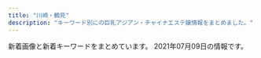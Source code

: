```yaml
---
title: "川崎・鶴見"
description: "キーワード別にの巨乳アジアン・チャイナエステ嬢情報をまとめました。"
---
```


新着画像と新着キーワードをまとめています。
2021年07月09日の情報です。

<DmmAffiliateIns />
<KeywordTable
  shops={
    [
    {
        "img_links": [
            "http://baburin.iest.info/photos/sites/2/2020/10/2020100615314175.jpg",
            "http://baburin.iest.info/images/top.png",
            "http://baburin.iest.info/images/mibile.jpg",
            "http://baburin.iest.info/images/s_pick.jpg",
            "http://baburin.iest.info/photos/sites/2/2018/03/1.jpg",
            "http://baburin.iest.info/photos/sites/2/2018/11/2018112214225177.jpg",
            "http://baburin.iest.info/photos/sites/2/2018/10/2018103017042054.jpg",
            "http://baburin.iest.info/images/acc1.jpg",
            "http://baburin.iest.info/photos/sites/2/2019/12/2019121012290043.jpg",
            "http://baburin.iest.info/photos/sites/2/2019/06/2019062312555740.jpg",
            "http://baburin.iest.info/photos/sites/2/2018/06/2018062508384319.jpg",
            "http://baburin.iest.info/images/staff0.jpg",
            "http://baburin.iest.info/photos/sites/2/2018/07/2018072409124390.jpg",
            "http://baburin.iest.info/photos/sites/2/2019/12/2019121012234134.jpg",
            "http://baburin.iest.info/photos/sites/2/2018/06/2018063004421199.jpg",
            "http://baburin.iest.info/photos/sites/2/2019/12/2019121012271150.jpg",
            "http://baburin.iest.info/images/s_face.jpg",
            "http://baburin.iest.info/photos/sites/2/2018/12/2018120114132410.jpg",
            "http://baburin.iest.info/images/s_news.jpg",
            "http://baburin.iest.info/images/acc.jpg",
            "http://baburin.iest.info/images/s_staff.jpg",
            "http://baburin.iest.info/photos/sites/2/2020/02/2020021216314936.jpg",
            "http://baburin.iest.info/photos/sites/2/2018/09/2018091006542340.jpg",
            "http://baburin.iest.info/photos/sites/2/2020/02/2020020617495273.jpg",
            "http://baburin.iest.info/images/s_info.jpg",
            "http://baburin.iest.info/photos/sites/2/2019/12/2019121112381870.jpg"
        ],
        "name": "\u30d0\u30d6\u308a\u3093\u5a18",
        "keywords": {
            "C": 52,
            "87": 91,
            "86": 52,
            "85": 39,
            "D": 128,
            "83": 13,
            "E": 13,
            "88": 11,
            "82": 13
        },
        "station": "\u4eac\u6025\u9db4\u898b\u99c5\u6771\u53e3",
        "url": "http://baburin.iest.info/"
    },
    {
        "station": "JR\u5ddd\u5d0e\u99c5\u6771\u53e3",
        "img_links": [
            "http://deli-esthe.jpn.mn/images/room4.png",
            "http://deli-esthe.jpn.mn/photos/sites/66/2020/06/2020062113130967.jpg",
            "http://deli-esthe.jpn.mn/images/top.jpg",
            "http://deli-esthe.jpn.mn/photos/sites/66/2021/05/2021052910430612.jpg",
            "http://deli-esthe.jpn.mn/images/sp_tit_new.png",
            "http://deli-esthe.jpn.mn/images/sp_tit_staff01.png",
            "http://deli-esthe.jpn.mn/photos/sites/66/2021/05/2021052910533749.jpg",
            "http://deli-esthe.jpn.mn/images/sp_tit_staff02.png",
            "http://deli-esthe.jpn.mn/images/tit_staff02.png",
            "http://deli-esthe.jpn.mn/images/room1.jpg",
            "http://deli-esthe.jpn.mn/photos/sites/66/2021/05/2021052910442895.jpg",
            "http://deli-esthe.jpn.mn/images/sp_tit_therapist.png",
            "http://deli-esthe.jpn.mn/images/card.jpg",
            "http://deli-esthe.jpn.mn/images/room3.jpg",
            "http://deli-esthe.jpn.mn/images/img_tel.png",
            "http://deli-esthe.jpn.mn/images/tit_new.png",
            "http://deli-esthe.jpn.mn/images/tit_therapist.png",
            "http://deli-esthe.jpn.mn/images/tit_staff01.png",
            "http://deli-esthe.jpn.mn/images/maining.jpg",
            "http://deli-esthe.jpn.mn/images/sp_top.jpg",
            "http://deli-esthe.jpn.mn/images/room2.jpg",
            "http://deli-esthe.jpn.mn/photos/sites/66/2021/05/2021052910482710.jpg",
            "http://deli-esthe.jpn.mn/photos/sites/66/2021/05/2021052910430711.jpg"
        ],
        "keywords": {
            "E": 4,
            "86": 11,
            "87": 21,
            "D": 28
        },
        "name": "\u307c\u304f\u306e\u30c7\u30ea\u30a8\u30b9\u30c6",
        "url": "http://deli-esthe.jpn.mn/"
    },
    {
        "station": "JR\u9db4\u898b\u99c5\u6771\u53e3",
        "url": "https://hitomebore.tokyo/",
        "keywords": {},
        "name": "\u4e00\u76ee\u60da\u308c",
        "img_links": [
            "https://hitomebore.tokyo/img/r3.jpg",
            "https://hitomebore.tokyo/img/images/nav_01.png",
            "https://hitomebore.tokyo/img/images/nav_05.png",
            "https://hitomebore.tokyo/img/r2.jpg",
            "https://hitomebore.tokyo/img/images/nav_03.png",
            "https://hitomebore.tokyo/img/images/nav_02.png",
            "https://hitomebore.tokyo/img/images/nav_04.png",
            "https://hitomebore.tokyo/img/r1.jpg",
            "https://hitomebore.tokyo/img/r4.jpg",
            "https://hitomebore.tokyo/img/images/nav_06.png"
        ]
    },
    {
        "station": "JR\u9db4\u898b\u99c5\u6771\u53e3",
        "name": "Yulala",
        "url": "http://esthe-heal.com/",
        "img_links": [
            "http://esthe-heal.com/staff/haruna/01.jpg",
            "http://esthe-heal.com/img/link/koko_234x60.png",
            "http://esthe-heal.com/img/ttl_mobile.png",
            "http://esthe-heal.com/img/ttl_staff.png",
            "http://esthe-heal.com/staff/yuyu/01.jpg",
            "http://esthe-heal.com/staff/rui/01.jpg",
            "http://esthe-heal.com/staff/miho/01mb.jpg",
            "http://esthe-heal.com/img/ttl_recbnr.png",
            "http://esthe-heal.com/staff/kaori/01mb.jpg",
            "http://esthe-heal.com/staff/rui/01mb.jpg",
            "http://esthe-heal.com/staff/miho/01.jpg",
            "http://esthe-heal.com/staff/kaori/01.jpg",
            "http://esthe-heal.com/staff/sayuri/01mb.jpg",
            "http://esthe-heal.com/i/files/homeimg.jpg",
            "http://esthe-heal.com/staff/sizuka/01.jpg",
            "http://esthe-heal.com/img/ttl_pickup.png",
            "http://esthe-heal.com/staff/kana/01.jpg",
            "http://esthe-heal.com/staff/kana/01mb.jpg",
            "http://esthe-heal.com/staff/mimi/01.jpg",
            "http://esthe-heal.com/staff/sakura/01.jpg",
            "http://esthe-heal.com/pic/head.jpg",
            "http://esthe-heal.com/staff/sakura/01mb.jpg",
            "http://esthe-heal.com/staff/haruna/01mb.jpg",
            "http://esthe-heal.com/staff/sizuka/01mb.jpg",
            "http://esthe-heal.com/staff/rubi/01mb.jpg",
            "http://esthe-heal.com/staff/aya/01mb.jpg",
            "http://esthe-heal.com/staff/yuki/01.jpg",
            "http://esthe-heal.com/staff/aya/01.jpg",
            "http://esthe-heal.com/staff/momo/01.jpg",
            "http://esthe-heal.com/staff/rubi/01.jpg",
            "http://esthe-heal.com/staff/momo/01mb.jpg",
            "http://esthe-heal.com/img/ttl_wnew.png",
            "http://esthe-heal.com/staff/yuyu/01mb.jpg",
            "http://esthe-heal.com/staff/mimi/01mb.jpg",
            "http://esthe-heal.com/staff/yuki/01mb.jpg",
            "http://esthe-heal.com/staff/sayuri/01.jpg",
            "http://esthe-heal.com/img/att.jpg"
        ],
        "keywords": {
            "C": 23
        }
    },
    {
        "url": "https://hatsukoi.est.cm/",
        "station": "JR\u9db4\u898b\u99c5\u6771\u53e3",
        "name": "\u521d\u604b",
        "img_links": [],
        "keywords": {}
    },
    {
        "name": "\u4eba\u9b5a\u306e\u604b",
        "keywords": {},
        "img_links": [],
        "station": "JR\u9db4\u898b\u99c5\u6771\u53e3",
        "url": "http://genkimori.ests.jp/"
    },
    {
        "station": "JR\u9db4\u898b\u99c5\u897f\u53e3",
        "keywords": {
            "D": 2,
            "C": 12,
            "86": 1,
            "87": 1
        },
        "img_links": [
            "http://asatsuyu-es.com/images/st01.jpg",
            "http://asatsuyu-es.com/images/newtiao.jpg",
            "http://asatsuyu-es.com/images/st03b.jpg",
            "http://asatsuyu-es.com/images/picktiao.jpg",
            "http://asatsuyu-es.com/images/room2.jpg",
            "http://asatsuyu-es.com/images/room4.jpg",
            "http://asatsuyu-es.com/images/st05.jpg",
            "http://asatsuyu-es.com/images/st04.jpg",
            "http://asatsuyu-es.com/images/room3.jpg",
            "http://asatsuyu-es.com/images/newfacetiao.jpg",
            "http://asatsuyu-es.com/images/top01.jpg",
            "http://asatsuyu-es.com/images/room6.jpg",
            "http://asatsuyu-es.com/images/room1.jpg",
            "http://asatsuyu-es.com/images/zi_staff.png",
            "http://asatsuyu-es.com/images/st05b.jpg",
            "http://asatsuyu-es.com/images/st03.jpg",
            "http://asatsuyu-es.com/images/st02.jpg",
            "http://asatsuyu-es.com/images/mobile.jpg"
        ],
        "url": "http://asatsuyu-es.com/",
        "name": "\u671d\u9732"
    },
    {
        "keywords": {
            "82": 2,
            "83": 2,
            "C": 14
        },
        "station": "JR\u77e2\u5411\u99c5\u897f\u53e3",
        "url": "http://kafu.ests.co/",
        "name": "\u5bf5\u6df1\u82b1\u98a8",
        "img_links": [
            "http://kafu.ests.co/photos/sites/7/2017/10/2017101205420191.jpg",
            "http://kafu.ests.co/images/face_bj.jpg",
            "http://kafu.ests.co/images/mobile.jpg",
            "http://kafu.ests.co/images/room4.jpg",
            "http://kafu.ests.co/photos/sites/7/2017/10/2017101205420065.jpg",
            "http://kafu.ests.co/images/room3.jpg",
            "http://kafu.ests.co/images/s_link.jpg",
            "http://kafu.ests.co/images/s_staff.jpg",
            "http://kafu.ests.co/images/n1.jpg",
            "http://kafu.ests.co/images/s_mobile.jpg",
            "http://kafu.ests.co/images/face_bj3.jpg",
            "http://kafu.ests.co/images/top.png",
            "http://kafu.ests.co/images/s_pick.jpg",
            "http://kafu.ests.co/photos/sites/7/2017/02/1.jpg",
            "http://kafu.ests.co/photos/sites/7/2017/10/2017100904034561.png",
            "http://kafu.ests.co/images/nbj1.jpg",
            "http://kafu.ests.co/images/s_face.jpg",
            "http://kafu.ests.co/images/n3.jpg",
            "http://kafu.ests.co/photos/sites/7/2017/10/2017100904034443.png",
            "http://kafu.ests.co/images/room1.jpg",
            "http://kafu.ests.co/images/s_news.jpg",
            "http://kafu.ests.co/images/nbj3.jpg",
            "http://kafu.ests.co/images/line.jpg",
            "http://kafu.ests.co/images/s_staff1.jpg",
            "http://kafu.ests.co/photos/sites/7/2017/02/2.jpg",
            "http://kafu.ests.co/images/room2.jpg"
        ]
    },
    {
        "keywords": {
            "85": 16,
            "95": 8,
            "88": 16,
            "90": 16
        },
        "station": "JR\u9db4\u898b\u99c5\u897f\u53e3",
        "name": "sweet",
        "url": "https://tsurumi-mensesthe.com/",
        "img_links": [
            "https://tsurumi-mensesthe.com/staff/yura-l1.jpg",
            "https://inage-mensesthe.com/icon/twitter.png",
            "https://tsurumi-mensesthe.com/footer/footer-line.png",
            "https://tsurumi-mensesthe.com/staff/momoka-s1.jpg",
            "https://tsurumi-mensesthe.com/staff/yura-s2.jpg",
            "https://inage-mensesthe.com/icon/yelp.png",
            "https://tsurumi-mensesthe.com/room/room-l4.jpg",
            "https://tsurumi-mensesthe.com/icon/facebook.png",
            "https://tsurumi-mensesthe.com/images/header3.png",
            "https://tsurumi-mensesthe.com/staff/momo-s1.jpg",
            "https://tsurumi-mensesthe.com/staff/momoka-s3.jpg",
            "https://tsurumi-mensesthe.com/room/room-l3.jpg",
            "https://tsurumi-mensesthe.com/staff/momoka-top.jpg",
            "https://tsurumi-mensesthe.com/staff/yura-l2.jpg",
            "https://tsurumi-mensesthe.com/staff/natsu-top.jpg",
            "https://inage-mensesthe.com/icon/facebook.png",
            "https://tsurumi-mensesthe.com/staff/miki-s1.jpg",
            "https://tsurumi-mensesthe.com/images/esthe1.jpg",
            "https://tsurumi-mensesthe.com/staff/miki-s2.jpg",
            "https://tsurumi-mensesthe.com/images/esthe4.jpg",
            "https://tsurumi-mensesthe.com/room/room-l2.jpg",
            "https://tsurumi-mensesthe.com/images/main1.jpg",
            "https://tsurumi-mensesthe.com/icon/yelp.png",
            "https://tsurumi-mensesthe.com/images/esthe2.jpg",
            "https://tsurumi-mensesthe.com/staff/sora-s1.jpg",
            "https://tsurumi-mensesthe.com/staff/momoka-l3.jpg",
            "https://tsurumi-mensesthe.com/staff/mimi-top.jpg",
            "https://tsurumi-mensesthe.com/staff/momoka-l2.jpg",
            "https://tsurumi-mensesthe.com/staff/yura-l3.jpg",
            "https://tsurumi-mensesthe.com/staff/miki-l2.jpg",
            "https://tsurumi-mensesthe.com/staff/momoka-s2.jpg",
            "https://tsurumi-mensesthe.com/staff/riri-s1.jpg",
            "https://tsurumi-mensesthe.com/room/room-l1.jpg",
            "https://tsurumi-mensesthe.com/staff/momoka-l1.jpg",
            "https://tsurumi-mensesthe.com/icon/twitter.png",
            "https://tsurumi-mensesthe.com/staff/miki-top.jpg",
            "https://tsurumi-mensesthe.com/staff/miki-l1.jpg",
            "https://inage-mensesthe.com/icon/line.png",
            "https://tsurumi-mensesthe.com/staff/riri-s2.jpg",
            "https://tsurumi-mensesthe.com/massage/2021/06/21/mimi-s1.jpg",
            "https://tsurumi-mensesthe.com/staff/natsu-l1.jpg",
            "https://tsurumi-mensesthe.com/staff/yura-s3.jpg",
            "https://tsurumi-mensesthe.com/staff/mimi-l1.jpg",
            "https://tsurumi-mensesthe.com/staff/mimi-s1.jpg",
            "https://tsurumi-mensesthe.com/images/qrcode.png",
            "https://tsurumi-mensesthe.com/staff/yura-top.jpg",
            "https://tsurumi-mensesthe.com/footer/footer-tel.png",
            "https://tsurumi-mensesthe.com/images/clear.png",
            "https://tsurumi-mensesthe.com/images/esthe3.jpg",
            "https://tsurumi-mensesthe.com/staff/riri-top.jpg",
            "https://tsurumi-mensesthe.com/staff/momo-top.jpg",
            "https://tsurumi-mensesthe.com/staff/riri-l1.jpg",
            "https://tsurumi-mensesthe.com/staff/riri-l2.jpg",
            "https://tsurumi-mensesthe.com/staff/natsu-s1.jpg",
            "https://tsurumi-mensesthe.com/images/main-sp.jpg",
            "https://tsurumi-mensesthe.com/icon/line.png",
            "https://tsurumi-mensesthe.com/massage/2021/03/01/miki-s1.jpg",
            "https://tsurumi-mensesthe.com/staff/yura-s1.jpg",
            "https://tsurumi-mensesthe.com/footer/footer-staff.png"
        ]
    },
    {
        "keywords": {
            "E": 2,
            "C": 16,
            "D": 4
        },
        "station": "\u4eac\u6025\u9db4\u898b\u99c5\u6771\u53e3",
        "url": "http://tsurumi-est.xyz/",
        "name": "Smile",
        "img_links": [
            "http://tsurumi-est.xyz/images/mobile.png",
            "http://tsurumi-est.xyz/images/g3.jpg",
            "http://tsurumi-est.xyz/images/g5.jpg",
            "http://tsurumi-est.xyz/images/mens-esthe1.png",
            "http://tsurumi-est.xyz/g1.jpg",
            "http://tsurumi-est.xyz/g0.jpg",
            "http://momipara.jp/img/link/momi88.jpg",
            "http://tsurumi-est.xyz/images/flash2.jpg",
            "http://cdn.dino-es.com/images/logo/88x31NewDinoEs.png",
            "http://tsurumi-est.xyz/images/g2.jpg",
            "http://tsurumi-est.xyz/images/int1.jpg",
            "http://tsurumi-est.xyz/images/g1.jpg",
            "http://tsurumi-est.xyz/g2.jpg",
            "http://tsurumi-est.xyz/images/int2.jpg",
            "http://tsurumi-est.xyz/g3.jpg",
            "http://tsurumi-est.xyz/images/flash.jpg",
            "http://tsurumi-est.xyz/images/g0.jpg",
            "http://tsurumi-est.xyz/images/s_staff.png",
            "http://tsurumi-est.xyz/images/top.jpg",
            "http://tsurumi-est.xyz/images/s_staff1.png"
        ]
    },
    {
        "station": "JR\u9db4\u898b\u99c5\u6771\u53e3",
        "url": "http://raindays.xyz/",
        "img_links": [
            "http://raindays.xyz/uploads/210703/1-210F31P6034D.jpg",
            "http://raindays.xyz/uploads/210703/1-210F31P95U51.jpg",
            "http://raindays.xyz/uploads/210703/1-210F31Q011611.jpg",
            "http://raindays.xyz/templets/default/pc/picture/tel.png",
            "http://raindays.xyz/uploads/210703/1-210F3160910K5.jpg",
            "http://raindays.xyz/uploads/210703/1-210F31530063T.jpg",
            "http://raindays.xyz/uploads/210703/1-210F316050B45.jpg",
            "http://raindays.xyz/uploads/210512/1-210512135210K2.png",
            "http://raindays.xyz/uploads/210703/1-210F3152922942.jpg",
            "http://raindays.xyz/uploads/210703/1-210F31P945B4.jpg",
            "http://raindays.xyz/templets/default/pc/picture/top_pickup.png",
            "http://raindays.xyz/uploads/210703/1-210F3153205916.jpg",
            "http://raindays.xyz/uploads/210703/1-210F31PUYG.jpg",
            "http://raindays.xyz/uploads/210703/1-210F3153045F8.jpg",
            "http://raindays.xyz/uploads/210703/1-210F31P549149.jpg",
            "http://raindays.xyz/uploads/210703/1-210F31P614Y0.jpg",
            "http://raindays.xyz/uploads/210703/1-210F31PZ94R.jpg",
            "http://raindays.xyz/uploads/210703/1-210F31PTIF.jpg",
            "http://raindays.xyz/uploads/210703/1-210F3153219130.jpg"
        ],
        "keywords": {
            "89": 2,
            "87": 3
        },
        "name": "Rose"
    },
    {
        "name": "Lucky\u30fb\u30e9\u30c3\u30ad\u30fc",
        "station": "\u9db4\u898b\u99c5\u6771\u53e3",
        "keywords": {},
        "img_links": [
            "http://t-lucky.work/staff/yumi.jpg",
            "http://t-lucky.work/images/7.jpg",
            "http://t-lucky.work/images/2.jpg",
            "http://t-lucky.work/images/sys3.jpg",
            "http://t-lucky.work/images/5.jpg",
            "http://t-lucky.work/sp/img/aya1.jpg",
            "http://t-lucky.work/images/sm.jpg",
            "http://t-lucky.work/sp/staff/rei.jpg",
            "http://t-lucky.work/sp/menu/top.jpg",
            "http://t-lucky.work/staff/rei.jpg",
            "http://t-lucky.work/staff/emi.jpg",
            "http://t-lucky.work/sp/img/emi1.jpg",
            "http://t-lucky.work/images/9.jpg",
            "http://t-lucky.work/img/mika1.jpg",
            "http://t-lucky.work/staff/rina.jpg",
            "http://t-lucky.work/images/interior_t.jpg",
            "http://t-lucky.work/images/int2.jpg",
            "http://t-lucky.work/sp/images/newsb.jpg",
            "http://t-lucky.work/sp/images/sys1.jpg",
            "http://t-lucky.work/sp/staff/mimi.jpg",
            "http://t-lucky.work/images/1.jpg",
            "http://t-lucky.work/images/sys1.jpg",
            "http://t-lucky.work/staff/aya.jpg",
            "http://t-lucky.work/staff/mimi.jpg",
            "http://t-lucky.work/img/emi1.jpg",
            "http://t-lucky.work/sp/images/interior_t.jpg",
            "http://t-lucky.work/sp/img/mika1.jpg",
            "http://t-lucky.work/sp/menu/staff.jpg",
            "http://t-lucky.work/sp/images/ac1.jpg",
            "http://t-lucky.work/img/aya1.jpg",
            "http://t-lucky.work/sp/images/int2.jpg",
            "http://t-lucky.work/sp/images/topgirl.jpg",
            "http://t-lucky.work/sp/images/tel.jpg",
            "http://t-lucky.work/staff/yuyu.jpg",
            "http://t-lucky.work/sp/images/menu/staff.jpg",
            "http://t-lucky.work/sp/img/rina1.jpg",
            "http://t-lucky.work/images/b2.jpg",
            "http://t-lucky.work/sp/images/b1.jpg",
            "http://t-lucky.work/img/rina1.jpg",
            "http://t-lucky.work/sp/img/mimi1.jpg",
            "http://t-lucky.work/sp/images/sys2.jpg",
            "http://t-lucky.work/sp/images/pc.jpg",
            "http://t-lucky.work/sp/images/news.jpg",
            "http://t-lucky.work/sp/staff/yuki.jpg",
            "http://t-lucky.work/sp/staff/yumi.jpg",
            "http://t-lucky.work/images/head.jpg",
            "http://t-lucky.work/sp/images/staff_t.jpg",
            "http://t-lucky.work/sp/img/yuki1.jpg",
            "http://t-lucky.work/images/sys2.jpg",
            "http://t-lucky.work/images/b3.jpg",
            "http://t-lucky.work/images/4.jpg",
            "http://t-lucky.work/sp/staff/aya.jpg",
            "http://t-lucky.work/staff/mika.jpg",
            "http://t-lucky.work/sp/staff/emi.jpg",
            "http://t-lucky.work/images/ta.jpg",
            "http://t-lucky.work/sp/menu/interior.jpg",
            "http://t-lucky.work/staff/yuki.jpg",
            "http://t-lucky.work/sp/img/rei1.jpg",
            "http://t-lucky.work/sp/images/b2.jpg",
            "http://t-lucky.work/images/int1.jpg",
            "http://t-lucky.work/sp/images/head.jpg",
            "http://t-lucky.work/sp/images/footer.jpg",
            "http://t-lucky.work/images/line.png",
            "http://t-lucky.work/images/news.jpg",
            "http://t-lucky.work/sp/images/menu/top.jpg",
            "http://t-lucky.work/images/staff_t.jpg",
            "http://t-lucky.work/img/yumi1.jpg",
            "http://t-lucky.work/sp/images/int1.jpg",
            "http://t-lucky.work/images/b1.jpg",
            "http://t-lucky.work/sp/staff/yuyu.jpg",
            "http://t-lucky.work/sp/staff/rina.jpg",
            "http://t-lucky.work/sp/img/yuyu1.jpg",
            "http://t-lucky.work/sp/img/yumi1.jpg",
            "http://t-lucky.work/sp/images/rec1.jpg",
            "http://t-lucky.work/images/tr.jpg",
            "http://t-lucky.work/images/8.jpg",
            "http://t-lucky.work/sp/images/b3.jpg",
            "http://t-lucky.work/img/yuyu1.jpg",
            "http://t-lucky.work/sp/images/top.jpg",
            "http://t-lucky.work/images/6.jpg",
            "http://t-lucky.work/images/sys4.jpg",
            "http://t-lucky.work/img/rei1.jpg",
            "http://t-lucky.work/images/3.jpg",
            "http://t-lucky.work/sp/staff/mika.jpg",
            "http://t-lucky.work/img/yuki1.jpg",
            "http://t-lucky.work/img/mimi1.jpg"
        ],
        "url": "http://t-lucky.work/"
    },
    {
        "keywords": {},
        "img_links": [],
        "name": "\u7652\u3057\u98a8\uff5e\u3044\u3084\u3057\u304b\u305c\uff5e",
        "url": "http://iyashi-kaze.oks.bz/",
        "station": "JR\u5ddd\u5d0e\u99c5\u6771\u53e3"
    },
    {
        "keywords": {
            "\u30bb\u30af\u30b7\u30fc": 2,
            "86": 14,
            "89": 7,
            "85": 14,
            "D": 35,
            "88": 14,
            "87": 14,
            "C": 28
        },
        "url": "https://moon-beauty.jp/",
        "img_links": [
            "https://moon-beauty.jp/wp/wp-content/uploads/2017/11/27e7586ba3689c74b6428ec7dbfe02a6-700x1244.jpg",
            "https://moon-beauty.jp/wp/wp-content/uploads/2017/11/4.png",
            "https://moon-beauty.jp/wp/wp-content/uploads/2017/11/484697b90c0612750e1d8c7c971a16f8.jpg",
            "https://moon-beauty.jp/wp/wp-content/uploads/2017/11/mb_front2.png",
            "https://moon-beauty.jp/wp/wp-content/uploads/2020/06/202006campaign-700x327.png",
            "https://moon-beauty.jp/wp/wp-content/uploads/2018/09/mb_front4.png",
            "https://moon-beauty.jp/wp/wp-content/uploads/2018/09/mb_road02.png",
            "https://moon-beauty.jp/wp/wp-content/uploads/2017/11/3.png",
            "https://moon-beauty.jp/wp/wp-content/uploads/2017/11/6.png",
            "https://moon-beauty.jp/wp/wp-content/uploads/2019/07/1907campaign02-700x327.png",
            "https://moon-beauty.jp/wp/wp-content/uploads/2017/12/3addf91ad6b786b4c3fd2e4322dc1181-700x1246.jpg",
            "https://moon-beauty.jp/wp/wp-content/uploads/2017/12/11e78c1189d1307c1c0528ca01cf193e.jpg",
            "https://moon-beauty.jp/wp/wp-content/uploads/2017/11/5.png",
            "https://moon-beauty.jp/wp/wp-content/uploads/2017/12/dde33c6f84f42b29abc164fed911749d-700x1246.jpg",
            "https://moon-beauty.jp/wp/wp-content/uploads/2019/09/1910campaign01-700x327.png",
            "https://moon-beauty.jp/images/costume/nursegirl002.png",
            "https://moon-beauty.jp/wp/wp-content/uploads/2020/06/202006campaign.png",
            "https://moon-beauty.jp/wp/wp-content/uploads/2020/09/costume.png",
            "https://moon-beauty.jp/images/staff/emi24_2.png",
            "https://moon-beauty.jp/images/staff/hikari23_02.png",
            "https://moon-beauty.jp/wp/wp-content/uploads/2020/09/nana_info.png",
            "https://moon-beauty.jp/images/costume/sailorgirl02.png",
            "https://moon-beauty.jp/wp/wp-content/uploads/2017/12/7e6728877b7be3eba7dacfced12e3481.jpg",
            "https://moon-beauty.jp/wp/wp-content/uploads/2017/11/mb_interior01.png",
            "https://moon-beauty.jp/images/staff/rika22_01.png",
            "https://moon-beauty.jp/wp/wp-content/uploads/2019/07/1907campaign02.png",
            "https://moon-beauty.jp/images/staff/staff.png",
            "https://moon-beauty.jp/wp/wp-content/uploads/2017/11/9ac2dcf4d411d36df940a44359d1e597.jpg",
            "https://moon-beauty.jp/wp/wp-content/uploads/2020/09/mirai_info.png",
            "https://moon-beauty.jp/wp/wp-content/uploads/2017/11/top01-1.png",
            "https://moon-beauty.jp/wp/wp-content/uploads/2017/12/dde33c6f84f42b29abc164fed911749d.jpg",
            "https://moon-beauty.jp/wp/wp-content/uploads/2017/11/27e7586ba3689c74b6428ec7dbfe02a6.jpg",
            "https://moon-beauty.jp/wp/wp-content/uploads/2017/12/1d7d7d3df21218cb91cce28ca987dca8.jpg",
            "https://moon-beauty.jp/wp/wp-content/uploads/2017/11/play.png",
            "https://moon-beauty.jp/wp/wp-content/uploads/2017/11/top02.png",
            "https://moon-beauty.jp/images/campaign2017.jpg",
            "https://moon-beauty.jp/wp/wp-content/uploads/2017/12/3985d5f04f99b7c5a1b4662bcc831575.jpg",
            "https://moon-beauty.jp/wp/wp-content/uploads/2017/11/mb_front.png",
            "https://moon-beauty.jp/images/costume/nursegirl01.png",
            "https://moon-beauty.jp/images/staff/nana25_02.png",
            "https://moon-beauty.jp/wp/wp-content/uploads/2017/11/campaign1711-700x327.jpg",
            "https://moon-beauty.jp/images/costume/cheergirl02.png",
            "https://moon-beauty.jp/images/staff/rika22_02.png",
            "https://moon-beauty.jp/wp/wp-content/uploads/2020/09/rika_info.png",
            "https://moon-beauty.jp/images/staff/emi24_1.png",
            "https://moon-beauty.jp/images/costume/cabinattendant02.png",
            "https://moon-beauty.jp/images/staff/ran23_01.png",
            "https://moon-beauty.jp/images/staff/hikari23_01.png",
            "https://moon-beauty.jp/wp/wp-content/uploads/2017/12/1d7d7d3df21218cb91cce28ca987dca8-700x1246.jpg",
            "https://moon-beauty.jp/wp/wp-content/uploads/2017/11/top03.png",
            "https://moon-beauty.jp/images/staff/momoka22_01.png",
            "https://moon-beauty.jp/images/costume/cabinattendant01.png",
            "https://moon-beauty.jp/images/costume/cheergirl01.png",
            "https://moon-beauty.jp/wp/wp-content/uploads/2017/11/6a08b9c7e55a068553569af35285dd93.jpg",
            "https://moon-beauty.jp/wp/wp-content/uploads/2019/07/1907campaign01.png",
            "https://moon-beauty.jp/images/costume/sailorgirl01.png",
            "https://moon-beauty.jp/wp/wp-content/uploads/2017/11/top01-1-700x459.png",
            "https://moon-beauty.jp/wp/wp-content/uploads/2017/11/1.png",
            "https://moon-beauty.jp/wp/wp-content/uploads/2021/05/estama_log.png",
            "https://moon-beauty.jp/wp/wp-content/uploads/2017/11/mb_shower.png",
            "https://moon-beauty.jp/wp/wp-content/uploads/2017/12/3addf91ad6b786b4c3fd2e4322dc1181.jpg",
            "https://moon-beauty.jp/wp/wp-content/uploads/2021/03/202103_100_campaign2.png",
            "https://moon-beauty.jp/wp/wp-content/uploads/2019/07/1907campaign01-700x327.png",
            "https://moon-beauty.jp/wp/wp-content/uploads/2017/11/6a08b9c7e55a068553569af35285dd93-700x1244.jpg",
            "https://moon-beauty.jp/images/staff/nana25_01.png",
            "https://moon-beauty.jp/images/staff/mirai23.png",
            "https://moon-beauty.jp/images/staff/eri21_01.png",
            "https://moon-beauty.jp/images/staff/izumi23_01.png"
        ],
        "name": "\u6708\u4e0b\u7f8e\u4eba",
        "station": "JR\u9db4\u898b\u99c5\u6771\u53e3"
    },
    {
        "station": "JR\u9db4\u898b\u99c5\u6771\u53e3",
        "name": "\u798f\u7e01\u30fbFUKUEN",
        "keywords": {
            "\u80f8": 2,
            "\u30bb\u30af\u30b7\u30fc": 3,
            "G": 4
        },
        "url": "http://www.fukuen.in/",
        "img_links": [
            "http://www.fukuen.in/img/girl/main/smain141e48573960397dac752f153b86f52127e.jpg",
            "http://www.fukuen.in/img/girl/list/swest18f9d12988bdc74ff88144a83c8586c645.jpg",
            "http://www.fukuen.in/img/girl/main/smain14440463708cafed5ed2857e0fb652102bb.jpg",
            "http://www.fukuen.in/img/girl/main/smain22a5f5188f9c41ddb221fc0bead2a8556b.jpg",
            "http://www.fukuen.in/img/girl/main/smain17168dbbfdf9b8041399246bb7ae21124f0.jpg",
            "http://www.fukuen.in/img/girl/extra/riri_20210607_2.jpg",
            "http://www.fukuen.in/img/girl/main/smain1632e39562f0230b9b51859f7d67c9ba3fc.jpg",
            "http://www.fukuen.in/img/girl/extra/haruka_20210313_4.jpg",
            "http://www.fukuen.in/img/girl/extra/yuki_20210310_2.jpg",
            "http://www.fukuen.in/img/girl/list/slist18f9d12988bdc74ff88144a83c8586c645.jpg",
            "http://www.fukuen.in/img/girl/main/smain83429f69a5e0facf26b5c596ab5374c79a.jpg",
            "http://www.fukuen.in/img/girl/main/smain23a5f5188f9c41ddb221fc0bead2a8556b.jpg",
            "http://www.fukuen.in/img/material/shiatsu5rev1.jpg",
            "http://www.fukuen.in/img/girl/main/smain134ec1dcb677e5be350bb150449f6c30de9.jpg",
            "http://www.fukuen.in/img/material/oil2.jpg",
            "http://www.fukuen.in/img/girl/pickup/pickup20210611102305.jpg",
            "http://www.fukuen.in/img/girl/main/smain1749a0bb7126fb76055ba03269b5d845204.jpg",
            "http://www.fukuen.in/img/girl/main/smain131a9012a45cd10e4bbf815bf1cd1dfb50a.jpg",
            "http://www.fukuen.in/img/news/news20210611_kaoru.jpg",
            "http://www.fukuen.in/img/girl/extra/riri_20210607_1.jpg",
            "http://www.fukuen.in/img/material/shiatsu1.jpg",
            "http://www.fukuen.in/img/girl/main/smain82429f69a5e0facf26b5c596ab5374c79a.jpg",
            "http://www.fukuen.in/img/material/shiatsu6.jpg",
            "http://www.fukuen.in/img/girl/list/swest4f486b583999cfcec7913d7843c608159.jpg",
            "http://www.fukuen.in/img/girl/extra/haruka_20210313_3.jpg",
            "http://www.fukuen.in/img/girl/main/smain133ec1dcb677e5be350bb150449f6c30de9.jpg",
            "http://www.fukuen.in/img/girl/main/smain12372fb92a183b52eed6697b1dc18d650f.jpg",
            "http://www.fukuen.in/img/girl/extra/riri_20210607_3.jpg",
            "http://www.fukuen.in/img/girl/extra/yuki_20210310_3.jpg",
            "http://www.fukuen.in/img/material/image_auth.png",
            "http://www.fukuen.in/img/girl/main/smain81429f69a5e0facf26b5c596ab5374c79a.jpg",
            "http://www.fukuen.in/img/girl/main/smain1435a475e5294d8872e2908b6e44ff2fd28.jpg",
            "http://www.fukuen.in/img/material/sentai4.jpg",
            "http://www.fukuen.in/img/girl/list/swest11a00cec64c1902f8f81d6458bd81ecc3.jpg",
            "http://www.fukuen.in/img/girl/main/smain21a5f5188f9c41ddb221fc0bead2a8556b.jpg",
            "http://www.fukuen.in/img/material/sentai1.jpg",
            "http://www.fukuen.in/img/girl/list/swest25902fb05705d4f4dcd3bb55fc78d46ee.jpg",
            "http://www.fukuen.in/img/girl/list/slist5751a73c1d67d106b755f2a10f214b1fb.jpg",
            "http://www.fukuen.in/img/material/oil6.jpg",
            "http://www.fukuen.in/img/girl/extra/riri_20210607_4.jpg",
            "http://www.fukuen.in/img/girl/extra/risa_20200923_5.jpg",
            "http://www.fukuen.in/img/girl/pickup/pickup20210316230958.jpg",
            "http://www.fukuen.in/img/camp/20210501.png",
            "http://www.fukuen.in/img/girl/extra/haruka_20210313_1.jpg",
            "http://www.fukuen.in/img/girl/main/smain112a604c7246ee7ef21ea1371bf0f8ae541.jpg",
            "http://www.fukuen.in/img/material/front.jpg",
            "http://www.fukuen.in/img/material/sentai3.jpg",
            "http://www.fukuen.in/img/girl/list/swest8fbaefba79306aed7d52f3369481c4f79.jpg",
            "http://www.fukuen.in/img/girl/main/smain1729a0bb7126fb76055ba03269b5d845204.jpg",
            "http://www.fukuen.in/img/material/oil5.jpg",
            "http://www.fukuen.in/img/girl/main/smain8415e8cbb1c49eb7c8caa026cbfa4e5e53.jpg",
            "http://www.fukuen.in/img/girl/list/slist48970948df1b5f673ddccf8bdc1c27ca3.jpg",
            "http://www.fukuen.in/img/girl/main/smain513f8bf8e4517330b71f7b182328a05400.jpg",
            "http://www.fukuen.in/img/girl/list/slist8fbaefba79306aed7d52f3369481c4f79.jpg",
            "http://www.fukuen.in/img/girl/extra/haruka_20210313_5.jpg",
            "http://www.fukuen.in/img/girl/extra/risa_20200923_1.jpg",
            "http://www.fukuen.in/img/material/akasuri1.jpg",
            "http://www.fukuen.in/img/girl/extra/riri_20210607_6.jpg",
            "http://www.fukuen.in/img/girl/main/smain113a604c7246ee7ef21ea1371bf0f8ae541.jpg",
            "http://www.fukuen.in/img/material/shiatsu2.jpg",
            "http://www.fukuen.in/img/girl/list/swest145a475e5294d8872e2908b6e44ff2fd28.jpg",
            "http://www.fukuen.in/img/girl/main/smain41f486b583999cfcec7913d7843c608159.jpg",
            "http://www.fukuen.in/img/girl/main/smain52fb1c032274e28d599eed619e1bedc3e4.jpg",
            "http://www.fukuen.in/img/girl/main/smain1759a0bb7126fb76055ba03269b5d845204.jpg",
            "http://www.fukuen.in/img/girl/list/swest16ccde286216ee7496f9b79d0ccb1211b0.jpg",
            "http://www.fukuen.in/img/girl/pickup/pickup20210316225343.jpg",
            "http://www.fukuen.in/img/material/oil3.jpg",
            "http://www.fukuen.in/img/news/news20210611_riri.jpg",
            "http://www.fukuen.in/img/camp/20210708_sp.png",
            "http://www.fukuen.in/img/girl/extra/riri_20210607_5.jpg",
            "http://www.fukuen.in/img/girl/pickup/pickup20210316234129.jpg",
            "http://www.fukuen.in/img/material/oil4.jpg",
            "http://www.fukuen.in/img/girl/extra/risa_20200923_2.jpg",
            "http://www.fukuen.in/img/girl/extra/yuki_20210310_4.jpg",
            "http://www.fukuen.in/img/girl/main/smain53fb1c032274e28d599eed619e1bedc3e4.jpg",
            "http://www.fukuen.in/img/girl/extra/risa_20200923_4.jpg",
            "http://www.fukuen.in/img/girl/main/smain16596f3ae3a738e965bce7cf30f028138bf.jpg",
            "http://www.fukuen.in/img/camp/20200610_shinki.jpg",
            "http://www.fukuen.in/img/girl/extra/ai_20200914_1.jpg",
            "http://www.fukuen.in/img/material/bath.jpg",
            "http://www.fukuen.in/img/girl/list/swest13a9012a45cd10e4bbf815bf1cd1dfb50a.jpg",
            "http://www.fukuen.in/img/girl/list/swest1768dbbfdf9b8041399246bb7ae21124f0.jpg",
            "http://www.fukuen.in/img/material/akasuri6rev1.jpg",
            "http://www.fukuen.in/img/girl/main/smain181f9d12988bdc74ff88144a83c8586c645.jpg",
            "http://www.fukuen.in/img/material/oil1.jpg",
            "http://www.fukuen.in/img/girl/main/smain1642e39562f0230b9b51859f7d67c9ba3fc.jpg",
            "http://www.fukuen.in/img/girl/main/smain191040f977dd9500679f0d58beafcff76c4.jpg",
            "http://www.fukuen.in/img/girl/main/smain115a604c7246ee7ef21ea1371bf0f8ae541.jpg",
            "http://www.fukuen.in/img/girl/list/swest19040f977dd9500679f0d58beafcff76c4.jpg",
            "http://www.fukuen.in/img/material/shiatsu3.jpg",
            "http://www.fukuen.in/img/girl/main/smain14540463708cafed5ed2857e0fb652102bb.jpg",
            "http://www.fukuen.in/img/material/akasuri5rev1.jpg",
            "http://www.fukuen.in/img/camp/20210708_summer.png",
            "http://www.fukuen.in/img/girl/main/smain1739a0bb7126fb76055ba03269b5d845204.jpg",
            "http://www.fukuen.in/img/material/sentai6rev1.jpg",
            "http://www.fukuen.in/img/girl/extra/ai_20200914_3.jpg",
            "http://www.fukuen.in/img/girl/list/slist162e6c2df06bb88ecc8206bde612ab9625.jpg",
            "http://www.fukuen.in/img/material/akasuri2rev1.jpg",
            "http://www.fukuen.in/img/girl/list/slist11a00cec64c1902f8f81d6458bd81ecc3.jpg",
            "http://www.fukuen.in/img/material/sentai2.jpg",
            "http://www.fukuen.in/img/girl/extra/yuki_20210310_7.jpg",
            "http://www.fukuen.in/img/girl/main/smain13372fb92a183b52eed6697b1dc18d650f.jpg",
            "http://www.fukuen.in/img/girl/main/smain135ec1dcb677e5be350bb150449f6c30de9.jpg",
            "http://www.fukuen.in/img/girl/main/smain11154c6465b3e80f1950af663ae9de86840.jpg",
            "http://www.fukuen.in/img/material/akasuri3.jpg",
            "http://www.fukuen.in/img/girl/extra/yuki_20210310_6.jpg",
            "http://www.fukuen.in/img/material/shiatsu4rev1.jpg",
            "http://www.fukuen.in/img/girl/list/slist1768dbbfdf9b8041399246bb7ae21124f0.jpg",
            "http://www.fukuen.in/img/girl/list/swest5751a73c1d67d106b755f2a10f214b1fb.jpg",
            "http://www.fukuen.in/img/girl/main/smain11372fb92a183b52eed6697b1dc18d650f.jpg",
            "http://www.fukuen.in/img/girl/main/smain1425a475e5294d8872e2908b6e44ff2fd28.jpg",
            "http://www.fukuen.in/img/material/arrow_next.png",
            "http://www.fukuen.in/img/girl/extra/ai_20200914_4.jpg",
            "http://www.fukuen.in/img/girl/list/slist14e48573960397dac752f153b86f52127e.jpg",
            "http://www.fukuen.in/img/girl/list/swest1154c6465b3e80f1950af663ae9de86840.jpg",
            "http://www.fukuen.in/img/girl/pickup/pickup20210316232813.jpg",
            "http://www.fukuen.in/img/girl/list/slist1154c6465b3e80f1950af663ae9de86840.jpg",
            "http://www.fukuen.in/img/material/arrow_prev.png",
            "http://www.fukuen.in/img/girl/list/slist21d95f10417cbe687c362ac86a6caaf51.jpg",
            "http://www.fukuen.in/img/girl/list/slist13198a095a589d6e99c04b29b48a066f60.jpg",
            "http://www.fukuen.in/img/material/akasuri4.jpg",
            "http://www.fukuen.in/img/girl/main/smain161ccde286216ee7496f9b79d0ccb1211b0.jpg",
            "http://www.fukuen.in/img/girl/list/slist19040f977dd9500679f0d58beafcff76c4.jpg",
            "http://www.fukuen.in/img/material/sentai5rev1.jpg",
            "http://www.fukuen.in/img/camp/20210405_spring.png",
            "http://www.fukuen.in/img/girl/extra/risa_20200923_3.jpg",
            "http://www.fukuen.in/img/girl/extra/yuki_20210310_1.jpg",
            "http://www.fukuen.in/img/girl/main/smain114a604c7246ee7ef21ea1371bf0f8ae541.jpg",
            "http://www.fukuen.in/img/girl/main/smain425ef08e32ca6d2936eee599647ef1be42.jpg",
            "http://www.fukuen.in/img/girl/extra/ai_20200914_2.jpg",
            "http://www.fukuen.in/img/girl/main/smain1622e39562f0230b9b51859f7d67c9ba3fc.jpg",
            "http://www.fukuen.in/img/girl/main/smain435ef08e32ca6d2936eee599647ef1be42.jpg",
            "http://www.fukuen.in/img/girl/extra/yuki_20210310_5.jpg",
            "http://www.fukuen.in/img/girl/extra/haruka_20210313_2.jpg",
            "http://www.fukuen.in/img/girl/main/smain132ec1dcb677e5be350bb150449f6c30de9.jpg"
        ]
    },
    {
        "name": "\u723d\u3084\u304b\u306a\u671d",
        "url": "http://massage-salon.xyz/",
        "station": "JR\u5ddd\u5d0e\u99c5\u6771\u53e3",
        "keywords": {},
        "img_links": [
            "http://massage-salon.xyz/wp-content/themes/template-salon2/images/main1.jpg",
            "http://massage-salon.xyz/wp-content/uploads/2018/12/img_6766.jpg",
            "http://massage-salon.xyz/wp-content/uploads/2018/12/img_6768-181x300.jpg",
            "http://massage-salon.xyz/wp-content/themes/template-salon2/images/header-tel.png",
            "http://massage-salon.xyz/wp-content/uploads/2018/04/s4-500x467.jpg",
            "http://massage-salon.xyz/wp-content/uploads/2018/04/s2.jpg",
            "http://massage-salon.xyz/wp-content/uploads/2019/02/IMG_0144.jpg",
            "http://massage-salon.xyz/wp-content/uploads/2018/04/s3.jpg",
            "http://massage-salon.xyz/wp-content/uploads/2018/04/s4.jpg",
            "http://massage-salon.xyz/wp-content/uploads/2019/02/IMG_0144-500x750.jpg",
            "http://massage-salon.xyz/wp-content/uploads/2018/11/IMG_6692-300x200.jpg",
            "http://massage-salon.xyz/wp-content/uploads/2018/12/img_6766-182x300.jpg",
            "http://cdn.dino-es.com/images/logo/200x40DinoEs.png",
            "http://massage-salon.xyz/wp-content/uploads/2018/04/s3-500x467.jpg",
            "http://massage-salon.xyz/wp-content/uploads/2018/04/s1.jpg",
            "http://massage-salon.xyz/wp-content/themes/template-salon2/images/main2.jpg",
            "http://massage-salon.xyz/wp-content/uploads/2019/02/IMG_0142-686x1024.jpg",
            "http://massage-salon.xyz/wp-content/uploads/2018/04/s2-500x467.jpg",
            "http://massage-salon.xyz/wp-content/uploads/2018/04/s1-500x466.jpg",
            "http://massage-salon.xyz/wp-content/uploads/2019/02/IMG_0142-500x750.jpg",
            "http://massage-salon.xyz/wp-content/themes/template-salon2/images/main3.jpg",
            "http://massage-salon.xyz/wp-content/themes/template-salon2/images/noimg.jpg",
            "http://massage-salon.xyz/wp-content/uploads/2018/12/img_6768.jpg"
        ]
    },
    {
        "img_links": [
            "http://relax-aroma.xyz/images/icon_new.png",
            "http://relax-aroma.xyz/images/trigger.jpg",
            "http://relax-aroma.xyz/images/cg02.jpg",
            "http://relax-aroma.xyz/images/cg03.jpg",
            "http://relax-aroma.xyz/images/head_interior.jpg",
            "http://relax-aroma.xyz/images/cg06.jpg",
            "http://relax-aroma.xyz/images/sw_tel.png",
            "http://relax-aroma.xyz/images/con02.jpg",
            "http://relax-aroma.xyz/images/con03.jpg",
            "http://relax-aroma.xyz/images/cg01.jpg",
            "http://relax-aroma.xyz/images/head_therapist.jpg",
            "http://relax-aroma.xyz/images/sw_home.png",
            "http://relax-aroma.xyz/images/mainvisual_01.jpg",
            "http://relax-aroma.xyz/images/cg05.jpg",
            "http://relax-aroma.xyz/images/mainvisual_01_s.jpg",
            "http://relax-aroma.xyz/images/con01.jpg"
        ],
        "keywords": {
            "D": 8,
            "C": 2
        },
        "url": "http://relax-aroma.xyz/",
        "station": "JR\u9db4\u898b\u99c5\u6771\u53e3",
        "name": "Yumi\u9999 -\u30e6\u30df\u30ab-"
    },
    {
        "name": "\u3055\u304f\u3089",
        "keywords": {
            "87": 10,
            "89": 6,
            "C": 8,
            "D": 24,
            "93": 8,
            "E": 8,
            "86": 8,
            "92": 8,
            "88": 8
        },
        "station": "JR\u9db4\u898b\u99c5\u897f\u53e3",
        "img_links": [
            "http://tsurumisakura.este88.com/files/hitomi1.jpg",
            "http://tsurumisakura.este88.com/images/tel2.png",
            "http://tsurumisakura.este88.com/images/info.png",
            "http://tsurumisakura.este88.com/files/004.jpg",
            "http://tsurumisakura.este88.com/images/slider-img001.jpg",
            "http://tsurumisakura.este88.com/images/b-online.png",
            "http://tsurumisakura.este88.com/images/m1.jpg",
            "http://tsurumisakura.este88.com/files/miyuki1.jpg",
            "http://tsurumisakura.este88.com/images/m6.jpg",
            "http://tsurumisakura.este88.com/images/m2.jpg",
            "http://tsurumisakura.este88.com/images/m3.jpg",
            "http://tsurumisakura.este88.com/files/miho1.jpg",
            "http://tsurumisakura.este88.com/images/m4.jpg",
            "http://tsurumisakura.este88.com/files/sayuri1.jpg",
            "http://tsurumisakura.este88.com/files/minami1.jpg",
            "http://tsurumisakura.este88.com/images/b-tel.png",
            "http://tsurumisakura.este88.com/images/slider-img002.jpg"
        ],
        "url": "http://tsurumisakura.este88.com/"
    },
    {
        "img_links": [
            "http://muyu.ests.jp/images/room2.jpg",
            "http://muyu.ests.jp/photos/sites/53/2021/06/2021062802022498.jpg",
            "http://muyu.ests.jp/photos/sites/53/2021/06/2021062802022392.jpg",
            "http://muyu.ests.jp/images/s_staff.png",
            "http://muyu.ests.jp/images/room1.jpg",
            "http://muyu.ests.jp/images/bj2.jpg",
            "http://muyu.ests.jp/images/top.jpg",
            "http://muyu.ests.jp/images/s_news.jpg",
            "http://muyu.ests.jp/images/room3.jpg",
            "http://muyu.ests.jp/images/mobile.jpg",
            "http://muyu.ests.jp/images/room4.jpg",
            "http://muyu.ests.jp/images/bj3.jpg"
        ],
        "name": "\u590f\u306e\u591c",
        "url": "http://muyu.ests.jp/",
        "keywords": {
            "85": 6,
            "D": 6
        },
        "station": "JR\u5c3b\u624b\u99c5"
    },
    {
        "keywords": {
            "\u4e73": 4,
            "F": 2
        },
        "name": "\u30af\u30e9\u30a6\u30f3\u30fbCrown",
        "img_links": [
            "http://www.crownman.tank.jp/public/20181102-021343-999.jpeg",
            "http://www.crownman.tank.jp/ueditor/php/upload/image/20200828/1598625782230952.jpeg",
            "http://www.crownman.tank.jp/images/jt.png",
            "http://www.crownman.tank.jp/public/20181103-143855-981.jpeg",
            "http://www.crownman.tank.jp/public/20190512-114325-285.jpeg",
            "http://www.crownman.tank.jp/public/20210603-000118-225.jpeg",
            "http://www.crownman.tank.jp/public/20191220-000813-127.jpeg",
            "http://www.crownman.tank.jp/public/20210226-091700-151.jpeg",
            "http://www.crownman.tank.jp/public/20190516-130732-500.jpeg",
            "http://www.crownman.tank.jp/public/20190410-032921-983.jpeg",
            "http://www.crownman.tank.jp/public/20191224-193306-968.jpeg",
            "http://www.crownman.tank.jp/public/20190321-014538-796.jpeg",
            "http://www.crownman.tank.jp/images/br1.png",
            "http://www.crownman.tank.jp/public/20191102-172721-416.jpeg",
            "http://www.crownman.tank.jp/images/h5.jpg",
            "http://www.crownman.tank.jp/public/20210615-000828-824.jpeg",
            "http://www.crownman.tank.jp/public/20210219-091840-338.jpeg",
            "http://www.crownman.tank.jp/public/20210217-094543-773.jpeg",
            "http://www.crownman.tank.jp/public/20190614-225752-699.jpeg",
            "http://www.crownman.tank.jp/images/h3.jpg",
            "http://www.crownman.tank.jp/public/20190103-235102-103.jpeg",
            "http://www.crownman.tank.jp/images/lyb.png",
            "http://www.crownman.tank.jp/ueditor/php/upload/image/20181102/1541123069868367.jpg",
            "http://www.crownman.tank.jp/public/20210601-123201-393.jpeg",
            "http://www.crownman.tank.jp/public/20210128-093735-441.jpeg",
            "http://www.crownman.tank.jp/public/20210708-191334-315.png",
            "http://www.crownman.tank.jp/images/zj.png",
            "http://www.crownman.tank.jp/public/20191208-161631-393.jpeg",
            "http://www.crownman.tank.jp/public/20181101-091932-723.jpeg",
            "http://www.crownman.tank.jp/images/lj.png",
            "http://www.crownman.tank.jp/images/h01.jpg",
            "http://www.crownman.tank.jp/public/20210319-004011-852.jpeg",
            "http://www.crownman.tank.jp/images/guest.png",
            "http://www.crownman.tank.jp/public/20210208-142304-974.jpeg",
            "http://www.crownman.tank.jp/public/20201225-105416-366.jpeg",
            "http://www.crownman.tank.jp/public/20210512-181627-885.jpeg",
            "http://www.crownman.tank.jp/public/20181102-021419-221.jpeg",
            "http://www.crownman.tank.jp/public/20190404-200155-177.jpeg",
            "http://www.crownman.tank.jp/public/20210705-095329-975.jpeg",
            "http://www.crownman.tank.jp/images/h02.jpg",
            "http://www.crownman.tank.jp/public/20181126-115300-843.jpeg",
            "http://www.crownman.tank.jp/images/scrollToTop.png",
            "http://www.crownman.tank.jp/public/20200829-001214-615.jpeg",
            "http://www.crownman.tank.jp/public/20200829-204316-579.jpeg",
            "http://www.crownman.tank.jp/public/20210504-080501-939.jpeg",
            "http://www.crownman.tank.jp/public/20210225-132107-806.jpeg",
            "http://www.crownman.tank.jp/public/20191122-211211-352.jpeg",
            "http://www.crownman.tank.jp/public/20190809-023452-629.jpeg",
            "http://www.crownman.tank.jp/images/h4.jpg",
            "http://www.crownman.tank.jp/public/20210708-104416-823.jpeg",
            "http://www.crownman.tank.jp/images/br.png",
            "http://www.crownman.tank.jp/public/20181102-021325-742.jpeg",
            "http://www.crownman.tank.jp/public/20191115-170126-469.jpeg",
            "http://www.crownman.tank.jp/images/contact.png",
            "http://www.crownman.tank.jp/images/xw.png",
            "http://www.crownman.tank.jp/public/20181102-021404-733.jpeg",
            "http://www.crownman.tank.jp/public/20210708-155750-405.jpeg",
            "http://www.crownman.tank.jp/public/20210315-113348-885.jpeg",
            "http://www.crownman.tank.jp/images/fj.png",
            "http://www.crownman.tank.jp/public/20210214-132800-589.jpeg",
            "http://www.crownman.tank.jp/public/20210414-180217-393.jpeg"
        ],
        "url": "http://www.crownman.tank.jp/",
        "station": "JR\u9db4\u898b\u99c5"
    },
    {
        "name": "HaNa",
        "keywords": {},
        "url": "http://www.play-land.work/",
        "station": "\u4eac\u6025\u9db4\u898b\u99c5\u6771\u53e3",
        "img_links": [
            "http://www.play-land.work/images/rec2.jpg",
            "http://www.play-land.work/images/line.jpg",
            "http://www.play-land.work/sp/images/newface.png",
            "http://www.play-land.work/images/twitter_t.jpg",
            "http://www.play-land.work/sp/img/yukari1.jpg",
            "http://www.play-land.work/images/b2.jpg",
            "http://www.play-land.work/sp/images/head.jpg",
            "http://www.play-land.work/sp/staff/hosino.jpg",
            "http://www.play-land.work/images/interior_t.jpg",
            "http://www.play-land.work/staff/hinano.jpg",
            "http://www.play-land.work/sp/images/tel.png",
            "http://www.play-land.work/images/b4.jpg",
            "http://www.play-land.work/img/hosino1.jpg",
            "http://www.play-land.work/images/b3.jpg",
            "http://www.play-land.work/sp/images/rec1.jpg",
            "http://www.play-land.work/sp/images/b1.jpg",
            "http://www.play-land.work/images/b1.jpg",
            "http://www.play-land.work/sp/images/4.jpg",
            "http://www.play-land.work/sp/images/topgirl.png",
            "http://www.play-land.work/img/saki1.jpg",
            "http://www.play-land.work/images/4.jpg",
            "http://www.play-land.work/sp/images/3.jpg",
            "http://www.play-land.work/sp/staff/hinano.jpg",
            "http://www.play-land.work/img/hinano1.jpg",
            "http://www.play-land.work/sp/images/interior_t.png",
            "http://www.play-land.work/sp/images/int3.jpg",
            "http://www.play-land.work/staff/hosino.jpg",
            "http://www.play-land.work/sp/staff/yukari.jpg",
            "http://www.play-land.work/sp/img/hinano1.jpg",
            "http://www.play-land.work/sp/images/line.jpg",
            "http://www.play-land.work/images/1.jpg",
            "http://www.play-land.work/sp/images/sys3.png",
            "http://www.play-land.work/images/tgirl.jpg",
            "http://www.play-land.work/sp/images/twitter.png",
            "http://www.play-land.work/images/ac1.jpg",
            "http://www.play-land.work/sp/images/b2.jpg",
            "http://www.play-land.work/img/yukari1.jpg",
            "http://www.play-land.work/sp/staff/saki.jpg",
            "http://www.play-land.work/sp/img/saki1.jpg",
            "http://www.play-land.work/images/rec1.jpg",
            "http://www.play-land.work/images/newface.jpg",
            "http://www.play-land.work/sp/images/1.jpg",
            "http://www.play-land.work/sp/images/ac1.jpg",
            "http://www.play-land.work/sp/images/int4.jpg",
            "http://www.play-land.work/images/sys1.jpg",
            "http://www.play-land.work/sp/images/int2.jpg",
            "http://www.play-land.work/images/int2.jpg",
            "http://www.play-land.work/sp/images/sys1.png",
            "http://www.play-land.work/images/2.jpg",
            "http://www.play-land.work/sp/img/hosino1.jpg",
            "http://www.play-land.work/sp/images/footer.jpg",
            "http://www.play-land.work/staff/saki.jpg",
            "http://www.play-land.work/sp/images/2.jpg",
            "http://www.play-land.work/images/3.jpg",
            "http://www.play-land.work/sp/images/sys2.png",
            "http://www.play-land.work/staff/yukari.jpg",
            "http://www.play-land.work/images/int1.jpg",
            "http://www.play-land.work/images/head.jpg",
            "http://www.play-land.work/images/staff_t.jpg",
            "http://www.play-land.work/images/sm.jpg",
            "http://www.play-land.work/images/sys2.jpg",
            "http://www.play-land.work/sp/images/staff_t.png",
            "http://www.play-land.work/images/sys3.jpg",
            "http://www.play-land.work/sp/images/b3.jpg",
            "http://www.play-land.work/sp/images/int1.png",
            "http://www.play-land.work/sp/images/rec2.png"
        ]
    },
    {
        "img_links": [
            "https://www.pal-spa.com/img/girl/list/swest3864670640450dd7522ca7f0fecbd2b765.jpg",
            "https://www.pal-spa.com/img/girl/main/smain2312be10adc295a0fc3adfdb5b77838c4a7.jpg",
            "https://www.pal-spa.com/img/blog/palspa_blog_20200113_miyuki2.jpg",
            "https://www.pal-spa.com/img/girl/main/smain281fd9bc58195da2c4f8c318534044e362e.jpg",
            "https://www.pal-spa.com/img/blog/palspa_blog_20210120_haruka3.jpg",
            "https://www.pal-spa.com/img/girl/main/smain32344cc176e6519c5cfcaa30cdb6b3d4ae6.jpg",
            "https://www.pal-spa.com/img/blog/palspa_blog_20200316_aya10.jpg",
            "https://www.pal-spa.com/img/girl/list/slist256b08026e0fe59c124751f4ba2dce9484.jpg",
            "https://www.pal-spa.com/img/girl/main/smain3849b036efd9f2fafe7937797f8e525bc87.jpg",
            "https://www.pal-spa.com/img/girl/main/smain321552450a07c5e6fcf616569ce56276f28.jpg",
            "https://www.pal-spa.com/img/blog/postimage20190823184018.jpg",
            "https://www.pal-spa.com/img/girl/pickup/pickup20200730025343.jpg",
            "https://www.pal-spa.com/img/material/massage_siatu3.jpg",
            "https://www.pal-spa.com/img/girl/main/smain354497d0fc321a60342a97907dcf15eddb4.jpg",
            "https://www.pal-spa.com/img/girl/main/smain351f2458e832a4198c757c4a20f24e7b77f.jpg",
            "https://www.pal-spa.com/img/girl/main/smain3448922ce8484534d2b75a91ab7a300e6de.jpg",
            "https://www.pal-spa.com/img/girl/list/sface31f19f00dae05be97f6dce6cb5dbe8eec8.jpg",
            "https://www.pal-spa.com/img/blog/palspa_blog_20191204_erica4.jpg",
            "https://www.pal-spa.com/img/blog/palspa_blog_20210419_yuki8.jpg",
            "https://www.pal-spa.com/img/girl/list/slist2384c844601b0fd2f7aabfe4a5a12163b7.jpg",
            "https://www.pal-spa.com/img/girl/list/swest35285c827d9511f0950a18b392ca14bbe6.jpg",
            "https://www.pal-spa.com/img/girl/list/swest34fb1e5b054a6796aafb6d24f36ac90950.jpg",
            "https://www.pal-spa.com/img/girl/main/smain3813d8a17795b45ffa212868fa94b2d1f10.jpg",
            "https://www.pal-spa.com/img/girl/main/smain2934975d1e88a92635112090a18fddfe496.jpg",
            "https://www.pal-spa.com/img/girl/main/smain285aa054b0383cc218664f07c55c4e1d3f0.jpg",
            "https://www.pal-spa.com/img/material/noimg_f.jpg",
            "https://www.pal-spa.com/img/girl/main/smain2322be10adc295a0fc3adfdb5b77838c4a7.jpg",
            "https://www.pal-spa.com/img/blog/palspa_blog_20210419_yuki4.jpg",
            "https://www.pal-spa.com/img/blog/palspa_blog_20210419_yuki7.jpg",
            "https://www.pal-spa.com/img/material/massage_sentai2.jpg",
            "https://www.pal-spa.com/img/girl/list/sface34fb1e5b054a6796aafb6d24f36ac90950.jpg",
            "https://www.pal-spa.com/img/girl/main/smain29126f46703ae5614cc6531d2d744ef64cb.jpg",
            "https://www.pal-spa.com/img/girl/main/smain44b39a706bac6618b1571f7fdf4631427d.jpg",
            "https://www.pal-spa.com/img/blog/palspa_blog_20191201_aica2.jpg",
            "https://www.pal-spa.com/img/girl/main/smain2332be10adc295a0fc3adfdb5b77838c4a7.jpg",
            "https://www.pal-spa.com/img/girl/main/smain411179e3d7fbd9c1dd52f6aa2a671ce0bd.jpg",
            "https://www.pal-spa.com/img/girl/main/smain43f417400ac5884575399559541bcf4c17.jpg",
            "https://www.pal-spa.com/img/girl/pickup/pickup20210513160105.jpg",
            "https://www.pal-spa.com/img/blog/palspa_blog_20191204_erica6.jpg",
            "https://www.pal-spa.com/img/girl/main/smain283aa054b0383cc218664f07c55c4e1d3f0.jpg",
            "https://www.pal-spa.com/img/girl/list/sface2815022380c60cdc7043c4ec074cee02f5.jpg",
            "https://www.pal-spa.com/img/blog/palspa_blog_20191201_aica3.jpg",
            "https://www.pal-spa.com/img/blog/palspa_blog_20191204_erica2.jpg",
            "https://www.pal-spa.com/img/blog/postimage20191205024522.jpg",
            "https://www.pal-spa.com/img/blog/palspa_blog_20191201_yui2.jpg",
            "https://www.pal-spa.com/img/girl/main/smain2924975d1e88a92635112090a18fddfe496.jpg",
            "https://www.pal-spa.com/img/girl/main/smain2944975d1e88a92635112090a18fddfe496.jpg",
            "https://www.pal-spa.com/img/girl/main/smain254b45d339d6509c6b7779e499e2a9b6ba6.jpg",
            "https://www.pal-spa.com/img/girl/main/smain241254584407bed049e349a41c5443a4345.jpg",
            "https://www.pal-spa.com/img/blog/postimage20190909035711.jpg",
            "https://www.pal-spa.com/img/blog/palspa_blog_20191204_izumi2.jpg",
            "https://www.pal-spa.com/img/blog/palspa_blog_20200113_miyuki7.jpg",
            "https://www.pal-spa.com/img/blog/palspa_blog_20200113_miyuki1.jpg",
            "https://www.pal-spa.com/img/blog/palspa_blog_20200316_aya4.jpg",
            "https://www.pal-spa.com/img/girl/main/smain211a4782a043e7ca29f58aba8d6552a2d6e.jpg",
            "https://www.pal-spa.com/img/girl/main/smain214a4782a043e7ca29f58aba8d6552a2d6e.jpg",
            "https://www.pal-spa.com/img/girl/list/sface32552450a07c5e6fcf616569ce56276f28.jpg",
            "https://www.pal-spa.com/img/girl/main/smain2342be10adc295a0fc3adfdb5b77838c4a7.jpg",
            "https://www.pal-spa.com/img/girl/list/slist41179e3d7fbd9c1dd52f6aa2a671ce0bd.jpg",
            "https://www.pal-spa.com/img/girl/list/swest232be10adc295a0fc3adfdb5b77838c4a7.jpg",
            "https://www.pal-spa.com/img/material/massage_sentai3.jpg",
            "https://www.pal-spa.com/img/blog/palspa_blog_20210419_yuki6.jpg",
            "https://www.pal-spa.com/img/girl/list/swest259a92ee295305fdbc6e4cd5a68dad5216.jpg",
            "https://www.pal-spa.com/img/girl/list/sface3864670640450dd7522ca7f0fecbd2b765.jpg",
            "https://www.pal-spa.com/img/blog/palspa_blog_20191201_yui4.jpg",
            "https://www.pal-spa.com/img/girl/main/smain3525044e0e79b6d94578c6c78296fb853e4.jpg",
            "https://www.pal-spa.com/img/girl/pickup/pickup20200104064211.jpg",
            "https://www.pal-spa.com/img/material/noimg_west.jpg",
            "https://www.pal-spa.com/img/blog/postimage20191201162035.jpg",
            "https://www.pal-spa.com/img/girl/list/sface21a4782a043e7ca29f58aba8d6552a2d6e.jpg",
            "https://www.pal-spa.com/img/girl/main/smain3438922ce8484534d2b75a91ab7a300e6de.jpg",
            "https://www.pal-spa.com/img/blog/palspa_blog_20191201_yui1.jpg",
            "https://www.pal-spa.com/img/blog/palspa_blog_20200113_miyuki5.jpg",
            "https://www.pal-spa.com/img/blog/palspa_blog_20200316_aya1.jpg",
            "https://www.pal-spa.com/img/girl/pickup/pickup20200923134207.jpg",
            "https://www.pal-spa.com/img/blog/postimage20191201161433.jpg",
            "https://www.pal-spa.com/img/girl/main/smain315f04254ecea9c57f49748c46b01a7664c.jpg",
            "https://www.pal-spa.com/img/girl/main/smain242efb09e433a238cc9c94272805945bf96.jpg",
            "https://www.pal-spa.com/img/blog/palspa_blog_20210120_haruka1.jpg",
            "https://www.pal-spa.com/img/girl/list/sface2934a16061b4519bc353f475021810bbc2.jpg",
            "https://www.pal-spa.com/img/blog/palspa_blog_20191201_yui3.jpg",
            "https://www.pal-spa.com/img/blog/palspa_blog_20200113_miyuki3.jpg",
            "https://www.pal-spa.com/img/blog/palspa_blog_20210120_haruka6.jpg",
            "https://www.pal-spa.com/img/girl/list/sface232be10adc295a0fc3adfdb5b77838c4a7.jpg",
            "https://www.pal-spa.com/img/girl/list/swest32552450a07c5e6fcf616569ce56276f28.jpg",
            "https://www.pal-spa.com/img/girl/list/swest31f19f00dae05be97f6dce6cb5dbe8eec8.jpg",
            "https://www.pal-spa.com/img/blog/postimage20210419052730.jpg",
            "https://www.pal-spa.com/img/blog/palspa_blog_20200113_miyuki4.jpg",
            "https://www.pal-spa.com/img/girl/list/slist34fb1e5b054a6796aafb6d24f36ac90950.jpg",
            "https://www.pal-spa.com/img/blog/palspa_blog_20210419_yuki2.jpg",
            "https://www.pal-spa.com/img/girl/pickup/pickup20210120104719.jpg",
            "https://www.pal-spa.com/img/girl/main/smain424a6d03832c91a865b6562a3dc842e51a.jpg",
            "https://www.pal-spa.com/img/blog/palspa_blog_20191201_aica1.jpg",
            "https://www.pal-spa.com/img/girl/list/sface35c7e2ebf50e97c57692dbfd94cccf9ddb.jpg",
            "https://www.pal-spa.com/img/girl/main/smain312cf1a94bbeb47fd61d9c8a0ac5715f220.jpg",
            "https://www.pal-spa.com/img/blog/palspa_blog_20210419_yuki3.jpg",
            "https://www.pal-spa.com/img/camp/20210513_newface.jpg",
            "https://www.pal-spa.com/img/blog/palspa_blog_20191204_erica1.jpg",
            "https://www.pal-spa.com/img/material/massage_siatu1.jpg",
            "https://www.pal-spa.com/img/blog/palspa_blog_20200803_ai1.jpg",
            "https://www.pal-spa.com/img/blog/palspa_blog_20191201_yui7.jpg",
            "https://www.pal-spa.com/img/blog/palspa_blog_20200803_ai7.jpg",
            "https://www.pal-spa.com/img/girl/main/smain212a4782a043e7ca29f58aba8d6552a2d6e.jpg",
            "https://www.pal-spa.com/img/blog/palspa_blog_20191204_izumi7.jpg",
            "https://www.pal-spa.com/img/girl/main/smain252b45d339d6509c6b7779e499e2a9b6ba6.jpg",
            "https://www.pal-spa.com/img/blog/postimage20191205024146.jpg",
            "https://www.pal-spa.com/img/blog/postimage20191201160850.jpg",
            "https://www.pal-spa.com/img/material/massage_sentai1.jpg",
            "https://www.pal-spa.com/img/camp/camp_20210708.jpg",
            "https://www.pal-spa.com/img/blog/palspa_blog_20210419_yuki1.jpg",
            "https://www.pal-spa.com/img/girl/main/smain355497d0fc321a60342a97907dcf15eddb4.jpg",
            "https://www.pal-spa.com/img/girl/list/slist21c8c7f499c3f4da854e401c53978a3677.jpg",
            "https://www.pal-spa.com/img/girl/pickup/pickup20200822150116.jpg",
            "https://www.pal-spa.com/img/girl/list/slist383d8a17795b45ffa212868fa94b2d1f10.jpg",
            "https://www.pal-spa.com/img/blog/palspa_blog_20191204_erica7.jpg",
            "https://www.pal-spa.com/img/blog/palspa_blog_20191201_aica6.jpg",
            "https://www.pal-spa.com/img/girl/list/swest2815022380c60cdc7043c4ec074cee02f5.jpg",
            "https://www.pal-spa.com/img/blog/palspa_blog_20191201_aica4.jpg",
            "https://www.pal-spa.com/img/girl/list/sface24254584407bed049e349a41c5443a4345.jpg",
            "https://www.pal-spa.com/img/blog/palspa_blog_20200316_aya7.jpg",
            "https://www.pal-spa.com/img/material/massage_siatu2.jpg",
            "https://www.pal-spa.com/img/girl/main/smain28209dcea86d45d39c34084233d3f05abd3.jpg",
            "https://www.pal-spa.com/img/girl/pickup/pickup20210626003147.jpg",
            "https://www.pal-spa.com/img/blog/postimage20210128110639.jpg",
            "https://www.pal-spa.com/img/girl/list/slist32552450a07c5e6fcf616569ce56276f28.jpg",
            "https://www.pal-spa.com/img/girl/main/smain295c66d8a8ea77ad563b7a5d4d245be38c5.jpg",
            "https://www.pal-spa.com/img/blog/palspa_blog_20191204_erica5.jpg",
            "https://www.pal-spa.com/img/girl/main/smain3859b036efd9f2fafe7937797f8e525bc87.jpg",
            "https://www.pal-spa.com/img/blog/postimage20200316071533.jpg",
            "https://www.pal-spa.com/img/girl/main/smain311813891f0a4f13a5dcec2552f803dff41.jpg",
            "https://www.pal-spa.com/img/blog/palspa_blog_20200316_aya3.jpg",
            "https://www.pal-spa.com/img/girl/main/smain251b45d339d6509c6b7779e499e2a9b6ba6.jpg",
            "https://www.pal-spa.com/img/blog/palspa_blog_20191204_izumi1.jpg",
            "https://www.pal-spa.com/img/blog/palspa_blog_20200803_ai8.jpg",
            "https://www.pal-spa.com/img/blog/palspa_blog_20191204_izumi4.jpg",
            "https://www.pal-spa.com/img/girl/list/sface41179e3d7fbd9c1dd52f6aa2a671ce0bd.jpg",
            "https://www.pal-spa.com/img/girl/list/swest21a4782a043e7ca29f58aba8d6552a2d6e.jpg",
            "https://www.pal-spa.com/img/girl/list/slist29b91c9bcc8e157811f43836e0e81c7a7e.jpg",
            "https://www.pal-spa.com/img/blog/palspa_blog_20200316_aya8.jpg",
            "https://www.pal-spa.com/img/girl/main/smain382f6aad99e367682c5ac15910ba1d79dba.jpg",
            "https://www.pal-spa.com/img/blog/palspa_blog_20200803_ai9.jpg",
            "https://www.pal-spa.com/img/blog/palspa_blog_20191201_yui5.jpg",
            "https://www.pal-spa.com/img/blog/postimage20200112225143.jpg",
            "https://www.pal-spa.com/img/blog/palspa_blog_20191204_izumi6.jpg",
            "https://www.pal-spa.com/img/girl/list/sface259a92ee295305fdbc6e4cd5a68dad5216.jpg",
            "https://www.pal-spa.com/img/girl/main/smain341fb1e5b054a6796aafb6d24f36ac90950.jpg",
            "https://www.pal-spa.com/img/girl/main/smain215a4782a043e7ca29f58aba8d6552a2d6e.jpg",
            "https://www.pal-spa.com/img/girl/main/smain2352be10adc295a0fc3adfdb5b77838c4a7.jpg",
            "https://www.pal-spa.com/img/girl/main/smain32544cc176e6519c5cfcaa30cdb6b3d4ae6.jpg",
            "https://www.pal-spa.com/img/blog/palspa_blog_20200316_aya9.jpg",
            "https://www.pal-spa.com/img/blog/palspa_blog_20200316_aya2.jpg",
            "https://www.pal-spa.com/img/girl/main/smain213a4782a043e7ca29f58aba8d6552a2d6e.jpg",
            "https://www.pal-spa.com/img/girl/list/slist35f2458e832a4198c757c4a20f24e7b77f.jpg",
            "https://www.pal-spa.com/img/blog/palspa_blog_20200316_aya11.jpg",
            "https://www.pal-spa.com/img/blog/palspa_blog_20210120_haruka5.jpg",
            "https://www.pal-spa.com/img/blog/palspa_blog_20200803_ai5.jpg",
            "https://www.pal-spa.com/img/blog/postimage20191201160113.jpg",
            "https://www.pal-spa.com/img/blog/palspa_blog_20200316_aya5.jpg",
            "https://www.pal-spa.com/img/blog/palspa_blog_20200113_miyuki6.jpg",
            "https://www.pal-spa.com/img/girl/main/smain3535044e0e79b6d94578c6c78296fb853e4.jpg",
            "https://www.pal-spa.com/img/girl/list/swest2934a16061b4519bc353f475021810bbc2.jpg",
            "https://www.pal-spa.com/img/girl/main/smain383f6aad99e367682c5ac15910ba1d79dba.jpg",
            "https://www.pal-spa.com/img/girl/main/smain255b45d339d6509c6b7779e499e2a9b6ba6.jpg",
            "https://www.pal-spa.com/img/girl/main/smain32444cc176e6519c5cfcaa30cdb6b3d4ae6.jpg",
            "https://www.pal-spa.com/img/girl/list/slist2803b6e28547718e5f6d36e0d1c631fbcd.jpg",
            "https://www.pal-spa.com/img/blog/palspa_blog_20191201_yui6.jpg",
            "https://www.pal-spa.com/img/girl/main/smain284aa054b0383cc218664f07c55c4e1d3f0.jpg",
            "https://www.pal-spa.com/img/blog/palspa_blog_20210120_haruka4.jpg",
            "https://www.pal-spa.com/img/material/image_auth.png",
            "https://www.pal-spa.com/img/girl/list/swest24254584407bed049e349a41c5443a4345.jpg",
            "https://www.pal-spa.com/img/blog/palspa_blog_20191204_izumi3.jpg",
            "https://www.pal-spa.com/img/material/noimg_m.jpg",
            "https://www.pal-spa.com/img/blog/palspa_blog_20200316_aya6.jpg",
            "https://www.pal-spa.com/img/blog/palspa_blog_20191204_izumi5.jpg",
            "https://www.pal-spa.com/img/blog/palspa_blog_20200803_ai4.jpg",
            "https://www.pal-spa.com/img/material/noimg_b.jpg",
            "https://www.pal-spa.com/img/girl/list/swest41179e3d7fbd9c1dd52f6aa2a671ce0bd.jpg",
            "https://www.pal-spa.com/img/blog/palspa_blog_20200803_ai3.jpg",
            "https://www.pal-spa.com/img/girl/list/slist31991bce11ee745ecab812af3ff1cb34c6.jpg",
            "https://www.pal-spa.com/img/girl/main/smain313cf1a94bbeb47fd61d9c8a0ac5715f220.jpg",
            "https://www.pal-spa.com/img/blog/palspa_blog_20200803_ai2.jpg",
            "https://www.pal-spa.com/img/girl/main/smain314f04254ecea9c57f49748c46b01a7664c.jpg",
            "https://www.pal-spa.com/img/blog/palspa_blog_20191201_aica7.jpg",
            "https://www.pal-spa.com/img/blog/postimage20200805131611.jpg",
            "https://www.pal-spa.com/img/girl/main/smain253b45d339d6509c6b7779e499e2a9b6ba6.jpg",
            "https://www.pal-spa.com/img/girl/list/slist24940766e3a46af57756429b6407dea11e.jpg",
            "https://www.pal-spa.com/img/blog/palspa_blog_20191201_aica5.jpg",
            "https://www.pal-spa.com/img/blog/palspa_blog_20210419_yuki5.jpg",
            "https://www.pal-spa.com/img/girl/pickup/pickup20210315213817.jpg",
            "https://www.pal-spa.com/img/blog/palspa_blog_20200803_ai6.jpg",
            "https://www.pal-spa.com/img/girl/main/smain34264ec295988800531cb0f78cdcfbcb9cf.jpg",
            "https://www.pal-spa.com/img/blog/palspa_blog_20200113_miyuki8.jpg",
            "https://www.pal-spa.com/img/girl/main/smain3458922ce8484534d2b75a91ab7a300e6de.jpg",
            "https://www.pal-spa.com/img/blog/postimage20190615060904.jpg",
            "https://www.pal-spa.com/img/blog/palspa_blog_20191204_erica3.jpg",
            "https://www.pal-spa.com/img/girl/main/smain32244cc176e6519c5cfcaa30cdb6b3d4ae6.jpg"
        ],
        "station": "JR\u9db4\u898b\u99c5\u6771\u53e3",
        "name": "Men\u2019s Pal Spa\u30fb\u30e1\u30f3\u30ba\u30d1\u30eb\u30b9\u30d1",
        "url": "https://www.pal-spa.com/",
        "keywords": {
            "G": 12,
            "100": 1,
            "\u30bb\u30af\u30b7\u30fc": 6
        }
    },
    {
        "keywords": {},
        "name": "\u6843\u6e90\u90f7",
        "station": "JR\u5ddd\u5d0e\u99c5\u6771\u53e3",
        "url": "http://www.iyasi-massage.com/",
        "img_links": [
            "http://www.iyasi-massage.com/images/staff_one/staff_one_top.jpg",
            "http://www.iyasi-massage.com/images/staff_one/staff_one_01.jpg",
            "http://www.iyasi-massage.com/images/staff_image/staff_d02.jpg",
            "http://www.iyasi-massage.com/images/staff/sta_023.jpg",
            "http://www.iyasi-massage.com/images/staff_one/staff_one_07.png",
            "http://www.iyasi-massage.com/images/staff/sta_03.jpg",
            "http://www.iyasi-massage.com/images/staff/sta_04.jpg",
            "http://www.iyasi-massage.com/images/staff/sta_06.jpg",
            "http://www.iyasi-massage.com/images/gallery/gallery_403.jpg",
            "http://www.iyasi-massage.com/images/top/top_03.jpg",
            "http://www.iyasi-massage.com/images/home/index_qup.jpg",
            "http://www.iyasi-massage.com/images/staff_image/staff_d06.jpg",
            "http://www.iyasi-massage.com/images/gallery/gallery_102.jpg",
            "http://www.iyasi-massage.com/images/staff_image/staff_d03.jpg",
            "http://www.iyasi-massage.com/images/staff/sta_0z9.jpg",
            "http://www.iyasi-massage.com/images/staff_image/staff_d04.jpg",
            "http://www.iyasi-massage.com/images/system/syatem_301.jpg",
            "http://www.iyasi-massage.com/images/home/QR.png",
            "http://www.iyasi-massage.com/images/gallery/gallery_01.jpg",
            "http://www.iyasi-massage.com/images/home/index_03.jpg",
            "http://www.iyasi-massage.com/images/staff/sta_08.jpg",
            "http://www.iyasi-massage.com/images/gallery/gallery_top.jpg",
            "http://www.iyasi-massage.com/images/gallery/gallery_402.jpg",
            "http://www.iyasi-massage.com/images/staff_one/staff_one_03.jpg",
            "http://www.iyasi-massage.com/images/system/syatem_302.jpg",
            "http://www.iyasi-massage.com/images/staff/sta_0z2.jpg",
            "http://www.iyasi-massage.com/images/top/top_02.jpg",
            "http://www.iyasi-massage.com/images/home/index_tel.jpg",
            "http://www.iyasi-massage.com/images/staff/sta_021.jpg",
            "http://www.iyasi-massage.com/images/home/index_page_top.jpg",
            "http://www.iyasi-massage.com/images/staff/sta_0z10.jpg",
            "http://www.iyasi-massage.com/images/staff/sta_01.jpg",
            "http://www.iyasi-massage.com/images/staff/sta_07.jpg",
            "http://www.iyasi-massage.com/images/gallery/gallery_104.jpg",
            "http://www.iyasi-massage.com/images/gallery/gallery_101.jpg",
            "http://www.iyasi-massage.com/images/staff/sta_0z6.jpg",
            "http://www.iyasi-massage.com/images/gallery/gallery_401.jpg",
            "http://www.iyasi-massage.com/images/staff_one/staff_one_08.png",
            "http://www.iyasi-massage.com/images/staff/sta_0z8.jpg",
            "http://www.iyasi-massage.com/images/staff_one/staff_one_05.jpg",
            "http://www.iyasi-massage.com/images/home/top_qp.jpg",
            "http://www.iyasi-massage.com/images/top/top_01.jpg",
            "http://www.iyasi-massage.com/images/top/top_06.jpg",
            "http://www.iyasi-massage.com/images/top/top_08.png",
            "http://www.iyasi-massage.com/images/staff/sta_010.jpg",
            "http://www.iyasi-massage.com/images/home/index_04.jpg",
            "http://www.iyasi-massage.com/images/top/top_04.jpg",
            "http://www.iyasi-massage.com/images/staff/staff_top.jpg",
            "http://www.iyasi-massage.com/images/staff_one/staff_one_04.jpg",
            "http://www.iyasi-massage.com/images/staff/sta_0z12.jpg",
            "http://www.iyasi-massage.com/images/gallery/gallery_103.jpg",
            "http://www.iyasi-massage.com/images/staff_one/staff_one_02.jpg",
            "http://www.iyasi-massage.com/images/staff_image/staff_d05.jpg",
            "http://www.iyasi-massage.com/images/top/top_05.jpg",
            "http://www.iyasi-massage.com/images/staff_image/staff_d01.jpg",
            "http://www.iyasi-massage.com/images/system/syatem_303.jpg",
            "http://www.iyasi-massage.com/images/gallery/gallery_404.jpg"
        ]
    },
    {
        "img_links": [
            "http://h-yousei.xyz/images/g1.jpg",
            "http://h-yousei.xyz/images/g2.jpg",
            "http://h-yousei.xyz/images/g3.jpg",
            "http://h-yousei.xyz/images/top.png",
            "http://h-yousei.xyz/images/r4.jpg",
            "http://h-yousei.xyz/images/b1.jpg",
            "http://h-yousei.xyz/images/r3.jpg",
            "http://h-yousei.xyz/images/b2.jpg",
            "http://h-yousei.xyz/images/g0.jpg",
            "http://h-yousei.xyz/images/r1.jpg",
            "http://h-yousei.xyz/images/tite_staff.png",
            "http://h-yousei.xyz/images/r2.jpg",
            "http://h-yousei.xyz/images/mobile.png",
            "http://h-yousei.xyz/images/top1.jpg",
            "http://h-yousei.xyz/images/tit-newface.png",
            "http://h-yousei.xyz/images/tit-new.png",
            "http://h-yousei.xyz/images/tite-staff.png"
        ],
        "name": "\u5929\u4f7f\u306e\u604b",
        "url": "http://h-yousei.xyz/",
        "keywords": {
            "C": 7
        },
        "station": "JR\u9db4\u898b\u99c5\u897f\u53e3"
    },
    {
        "url": "https://tanoshii.xyz.mn/",
        "img_links": [
            "https://tanoshii.xyz.mn/photos/sites/44/2021/04/2021042710173888.jpg",
            "https://tanoshii.xyz.mn/images/mobile.jpg",
            "https://tanoshii.xyz.mn/images/s_staff.png",
            "https://tanoshii.xyz.mn/images/news.jpg",
            "https://tanoshii.xyz.mn/images/ntop.png",
            "https://tanoshii.xyz.mn/photos/sites/44/2021/04/2021042710162415.jpg",
            "https://tanoshii.xyz.mn/photos/sites/44/2021/04/2021042710162377.jpg",
            "https://tanoshii.xyz.mn/images/top.png",
            "https://tanoshii.xyz.mn/photos/sites/44/2021/05/2021052503320637.jpg",
            "https://tanoshii.xyz.mn/photos/sites/44/2021/04/2021042710162393.jpg"
        ],
        "name": "\u697d\u3057\u3044",
        "station": "JR\u77e2\u5411\u99c5\u897f\u53e3",
        "keywords": {
            "87": 2,
            "85": 2,
            "86": 5,
            "C": 9,
            "E": 2,
            "D": 7
        }
    },
    {
        "name": "GooD",
        "keywords": {},
        "station": "JR\u9db4\u898b\u99c5\u6771\u53e3",
        "img_links": [],
        "url": "http://good.abnavi.info/"
    },
    {
        "station": "JR\u9db4\u898b\u99c5\u6771\u53e3",
        "name": "\u7652\u3057\u306e\u7f8e\u4eba",
        "url": "http://cizanasr.xyz/",
        "img_links": [
            "http://cizanasr.xyz/static/picture/room1.jpg",
            "http://cizanasr.xyz/uploads/210529/1-210529110422206.jpg",
            "http://cizanasr.xyz/static/picture/room3.jpg",
            "http://cizanasr.xyz/static/picture/room4.jpg",
            "http://cizanasr.xyz/static/picture/top.jpg",
            "http://cizanasr.xyz/uploads/210529/1-210529110451917.jpg",
            "http://cizanasr.xyz/static/picture/tit_staff02.png",
            "http://cizanasr.xyz/static/picture/sp_tit_new.png",
            "http://cizanasr.xyz/uploads/210529/1-21052911035S39.jpg",
            "http://cizanasr.xyz/static/picture/tit_staff01.png",
            "http://cizanasr.xyz/static/picture/room2.jpg",
            "http://cizanasr.xyz/static/picture/sp_tit_therapist.png",
            "http://cizanasr.xyz/static/picture/sp_tit_staff01.png",
            "http://cizanasr.xyz/static/picture/sp_tit_staff02.png",
            "http://cizanasr.xyz/static/picture/maining.jpg",
            "http://cizanasr.xyz/static/picture/tit_therapist.png",
            "http://cizanasr.xyz/static/picture/tit_new.png",
            "http://cizanasr.xyz/static/picture/img_tel.png"
        ],
        "keywords": {
            "D": 4,
            "C": 8,
            "89": 4,
            "94": 4
        }
    },
    {
        "keywords": {},
        "station": "JR\u5ddd\u5d0e\u99c5\u6771\u53e3",
        "url": "http://rabbit.est.cm/",
        "img_links": [],
        "name": "\u7e01\u5712"
    },
    {
        "url": "http://es-china.info/",
        "name": "\u7652\u5065\u697d",
        "keywords": {
            "C": 13
        },
        "img_links": [
            "http://es-china.info/images/s_staff.png",
            "http://es-china.info/images/room3.jpg",
            "http://es-china.info/staff/ai1.jpg",
            "http://es-china.info/staff/risa1.jpg",
            "http://es-china.info/images/no1.png",
            "http://es-china.info/images/s_zysx.png",
            "http://es-china.info/staff/risa2.jpg",
            "http://es-china.info/images/mobile.jpg",
            "http://es-china.info/staff/emi1.jpg",
            "http://es-china.info/images/room1.jpg",
            "http://es-china.info/images/room4.jpg",
            "http://es-china.info/images/s_newface.png",
            "http://es-china.info/staff/sayuri2.jpg",
            "http://es-china.info/staff/sasa1.jpg",
            "http://es-china.info/images/s_ranking.png",
            "http://es-china.info/staff/sasa2.jpg",
            "http://es-china.info/staff/sayuri3.jpg",
            "http://es-china.info/staff/sayuri1.jpg",
            "http://es-china.info/staff/ran2.jpg",
            "http://es-china.info/staff/ai2.jpg",
            "http://es-china.info/images/room2.jpg",
            "http://es-china.info/images/s_news.png",
            "http://es-china.info/images/s_pickup.png",
            "http://es-china.info/staff/ran1.jpg",
            "http://es-china.info/images/r3.jpg",
            "http://es-china.info/staff/emi2.jpg",
            "http://es-china.info/images/line.png"
        ],
        "station": "JR\u5ddd\u5d0e\u99c5\u6771\u53e3"
    }
]
}
/>
<DmmAffiliateScript />
